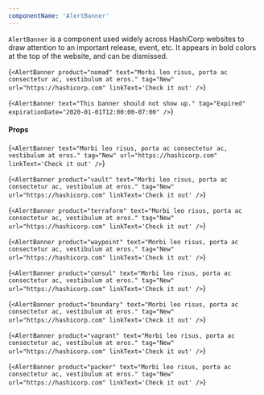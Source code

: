 ```yaml
---
componentName: 'AlertBanner'
---
```


`AlertBanner` is a component used widely across HashiCorp websites to draw attention to an important release, event, etc. It appears in bold colors at the top of the website, and can be dismissed.

<LiveComponent>{`<AlertBanner
  product="nomad"
  text="Morbi leo risus, porta ac consectetur ac, vestibulum at eros."
  tag="New"
  url="https://hashicorp.com"
  linkText='Check it out'
/>`}</LiveComponent>

<LiveComponent>{`<AlertBanner
  text="This banner should not show up."
  tag="Expired"
  expirationDate="2020-01-01T12:00:00-07:00"
/>`}</LiveComponent>

<UsageDetails packageJson={packageJson} />

#### Props

<PropsTable props={componentProps} />

<LiveComponent>{`<AlertBanner
text="Morbi leo risus, porta ac consectetur ac, vestibulum at eros."
tag="New"
url="https://hashicorp.com"
linkText='Check it out'
/>`}</LiveComponent>

<LiveComponent>{`<AlertBanner
product="vault"
text="Morbi leo risus, porta ac consectetur ac, vestibulum at eros."
tag="New"
url="https://hashicorp.com"
linkText='Check it out'
/>`}</LiveComponent>

<LiveComponent>{`<AlertBanner
product="terraform"
text="Morbi leo risus, porta ac consectetur ac, vestibulum at eros."
tag="New"
url="https://hashicorp.com"
linkText='Check it out'
/>`}</LiveComponent>

<LiveComponent>{`<AlertBanner
product="waypoint"
text="Morbi leo risus, porta ac consectetur ac, vestibulum at eros."
tag="New"
url="https://hashicorp.com"
linkText='Check it out'
/>`}</LiveComponent>

<LiveComponent>{`<AlertBanner
product="consul"
text="Morbi leo risus, porta ac consectetur ac, vestibulum at eros."
tag="New"
url="https://hashicorp.com"
linkText='Check it out'
/>`}</LiveComponent>

<LiveComponent>{`<AlertBanner
product="boundary"
text="Morbi leo risus, porta ac consectetur ac, vestibulum at eros."
tag="New"
url="https://hashicorp.com"
linkText='Check it out'
/>`}</LiveComponent>

<LiveComponent>{`<AlertBanner
product="vagrant"
text="Morbi leo risus, porta ac consectetur ac, vestibulum at eros."
tag="New"
url="https://hashicorp.com"
linkText='Check it out'
/>`}</LiveComponent>

<LiveComponent>{`<AlertBanner
product="packer"
text="Morbi leo risus, porta ac consectetur ac, vestibulum at eros."
tag="New"
url="https://hashicorp.com"
linkText='Check it out'
/>`}</LiveComponent>
